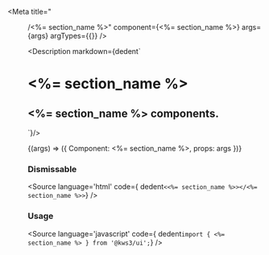 

<Meta
  title="<Menu>/<%= section_name %>"
  component={<%= section_name %>}
  args={args}
  argTypes={{}}
/>

<Description markdown={dedent`
# <%= section_name %>
## <%= section_name %> components.
`}/>

<Canvas>
  <Story
  name="<%= section_name %>"
  args={args}
  >
  {(args) => ({
    Component: <%= section_name %>,
    props: args
  })}
  </Story>
</Canvas>

<ArgsTable story="<%= section_name %>" />

### Dismissable
<Source
  language='html'
  code={ dedent`<<%= section_name %>></<%= section_name %>>`}
/>

### Usage
<Source
  language='javascript'
  code={ dedent`import { <%= section_name %> } from '@kws3/ui';`}
/>